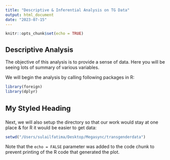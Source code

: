 ```yaml
---
title: "Descriptive & Inferential Analysis on TG Data"
output: html_document
date: "2023-07-15"
---
```


```r
knitr::opts_chunk$set(echo = TRUE)
```

## Descriptive Analysis

The objective of this analysis is to provide a sense of data. Here you will be seeing lots of summary of various variables.

We will begin the analysis by calling following packages in R:

```r
library(foreign)
library(dplyr)
```

<h1 style="red:blue;font-size:22px;">

My Styled Heading

</h1>

Next, we will also setup the directory so that our work would stay at one place & for R it would be easier to get data:

```r
setwd("/Users/sulailfatima/Desktop/Megasync/transgenderdata")
```

Note that the `echo = FALSE` parameter was added to the code chunk to prevent printing of the R code that generated the plot.
